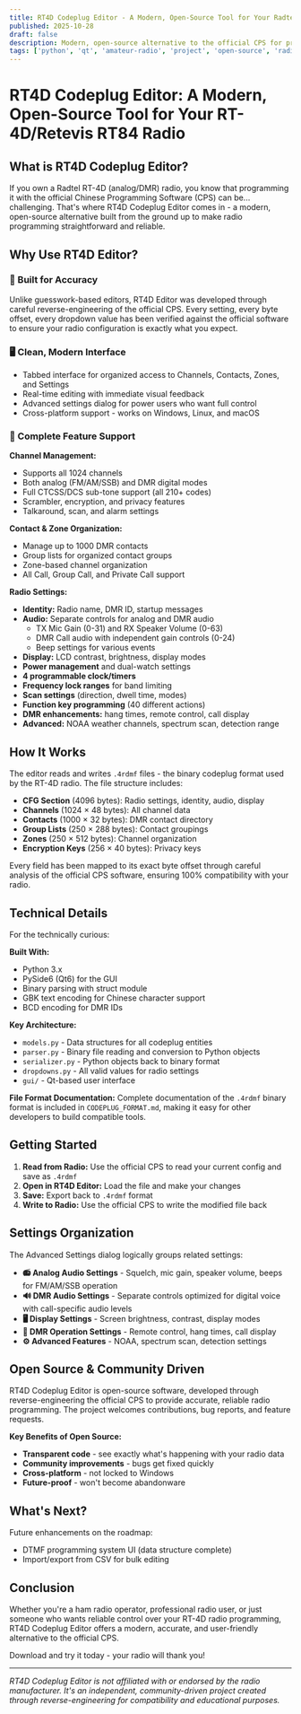 ```yaml
---
title: RT4D Codeplug Editor - A Modern, Open-Source Tool for Your Radtel RT-4D Radio
published: 2025-10-28
draft: false
description: Modern, open-source alternative to the official CPS for programming Radtel RT-4D dual-mode radios
tags: ['python', 'qt', 'amateur-radio', 'project', 'open-source', 'radio-programming', 'dmr']
---
```


# RT4D Codeplug Editor: A Modern, Open-Source Tool for Your RT-4D/Retevis RT84 Radio

## What is RT4D Codeplug Editor?

If you own a Radtel RT-4D (analog/DMR) radio, you know that programming it with the official Chinese Programming Software (CPS) can be... challenging. That's where RT4D Codeplug Editor comes in - a modern, open-source alternative built from the ground up to make radio programming straightforward and reliable.

## Why Use RT4D Editor?

### 🎯 Built for Accuracy

Unlike guesswork-based editors, RT4D Editor was developed through careful reverse-engineering of the official CPS. Every setting, every byte offset, every dropdown value has been verified against the official software to ensure your radio configuration is exactly what you expect.

### 🖥️ Clean, Modern Interface

- Tabbed interface for organized access to Channels, Contacts, Zones, and Settings
- Real-time editing with immediate visual feedback
- Advanced settings dialog for power users who want full control
- Cross-platform support - works on Windows, Linux, and macOS

### 📡 Complete Feature Support

**Channel Management:**
- Supports all 1024 channels
- Both analog (FM/AM/SSB) and DMR digital modes
- Full CTCSS/DCS sub-tone support (all 210+ codes)
- Scrambler, encryption, and privacy features
- Talkaround, scan, and alarm settings

**Contact & Zone Organization:**
- Manage up to 1000 DMR contacts
- Group lists for organized contact groups
- Zone-based channel organization
- All Call, Group Call, and Private Call support

**Radio Settings:**
- **Identity:** Radio name, DMR ID, startup messages
- **Audio:** Separate controls for analog and DMR audio
  - TX Mic Gain (0-31) and RX Speaker Volume (0-63)
  - DMR Call audio with independent gain controls (0-24)
  - Beep settings for various events
- **Display:** LCD contrast, brightness, display modes
- **Power management** and dual-watch settings
- **4 programmable clock/timers**
- **Frequency lock ranges** for band limiting
- **Scan settings** (direction, dwell time, modes)
- **Function key programming** (40 different actions)
- **DMR enhancements:** hang times, remote control, call display
- **Advanced:** NOAA weather channels, spectrum scan, detection range

## How It Works

The editor reads and writes `.4rdmf` files - the binary codeplug format used by the RT-4D radio. The file structure includes:

- **CFG Section** (4096 bytes): Radio settings, identity, audio, display
- **Channels** (1024 × 48 bytes): All channel data
- **Contacts** (1000 × 32 bytes): DMR contact directory
- **Group Lists** (250 × 288 bytes): Contact groupings
- **Zones** (250 × 512 bytes): Channel organization
- **Encryption Keys** (256 × 40 bytes): Privacy keys

Every field has been mapped to its exact byte offset through careful analysis of the official CPS software, ensuring 100% compatibility with your radio.

## Technical Details

For the technically curious:

**Built With:**
- Python 3.x
- PySide6 (Qt6) for the GUI
- Binary parsing with struct module
- GBK text encoding for Chinese character support
- BCD encoding for DMR IDs

**Key Architecture:**
- `models.py` - Data structures for all codeplug entities
- `parser.py` - Binary file reading and conversion to Python objects
- `serializer.py` - Python objects back to binary format
- `dropdowns.py` - All valid values for radio settings
- `gui/` - Qt-based user interface

**File Format Documentation:**
Complete documentation of the `.4rdmf` binary format is included in `CODEPLUG_FORMAT.md`, making it easy for other developers to build compatible tools.

## Getting Started

1. **Read from Radio:** Use the official CPS to read your current config and save as `.4rdmf`
2. **Open in RT4D Editor:** Load the file and make your changes
3. **Save:** Export back to `.4rdmf` format
4. **Write to Radio:** Use the official CPS to write the modified file back

## Settings Organization

The Advanced Settings dialog logically groups related settings:

- **📻 Analog Audio Settings** - Squelch, mic gain, speaker volume, beeps for FM/AM/SSB operation
- **🔊 DMR Audio Settings** - Separate controls optimized for digital voice with call-specific audio levels
- **🖥️ Display Settings** - Screen brightness, contrast, display modes
- **📡 DMR Operation Settings** - Remote control, hang times, call display
- **⚙️ Advanced Features** - NOAA, spectrum scan, detection settings

## Open Source & Community Driven

RT4D Codeplug Editor is open-source software, developed through reverse-engineering the official CPS to provide accurate, reliable radio programming. The project welcomes contributions, bug reports, and feature requests.

**Key Benefits of Open Source:**
- **Transparent code** - see exactly what's happening with your radio data
- **Community improvements** - bugs get fixed quickly
- **Cross-platform** - not locked to Windows
- **Future-proof** - won't become abandonware

## What's Next?

Future enhancements on the roadmap:
- DTMF programming system UI (data structure complete)
- Import/export from CSV for bulk editing

## Conclusion

Whether you're a ham radio operator, professional radio user, or just someone who wants reliable control over your RT-4D radio programming, RT4D Codeplug Editor offers a modern, accurate, and user-friendly alternative to the official CPS.

Download and try it today - your radio will thank you!

---

*RT4D Codeplug Editor is not affiliated with or endorsed by the radio manufacturer. It's an independent, community-driven project created through reverse-engineering for compatibility and educational purposes.*
